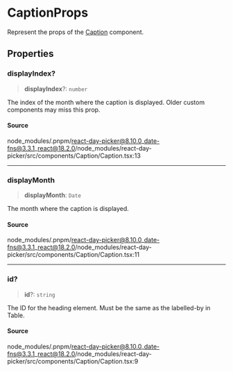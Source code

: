 # CaptionProps

Represent the props of the [Caption](/docs/api/main/functions/Caption.md) component.

## Properties

<a id="displayindex" name="displayindex"></a>

### displayIndex?

> **displayIndex**?: `number`

The index of the month where the caption is displayed. Older custom components may miss this prop.

#### Source

node\_modules/.pnpm/react-day-picker@8.10.0\_date-fns@3.3.1\_react@18.2.0/node\_modules/react-day-picker/src/components/Caption/Caption.tsx:13

***

<a id="displaymonth" name="displaymonth"></a>

### displayMonth

> **displayMonth**: `Date`

The month where the caption is displayed.

#### Source

node\_modules/.pnpm/react-day-picker@8.10.0\_date-fns@3.3.1\_react@18.2.0/node\_modules/react-day-picker/src/components/Caption/Caption.tsx:11

***

<a id="id" name="id"></a>

### id?

> **id**?: `string`

The ID for the heading element. Must be the same as the labelled-by in Table.

#### Source

node\_modules/.pnpm/react-day-picker@8.10.0\_date-fns@3.3.1\_react@18.2.0/node\_modules/react-day-picker/src/components/Caption/Caption.tsx:9

